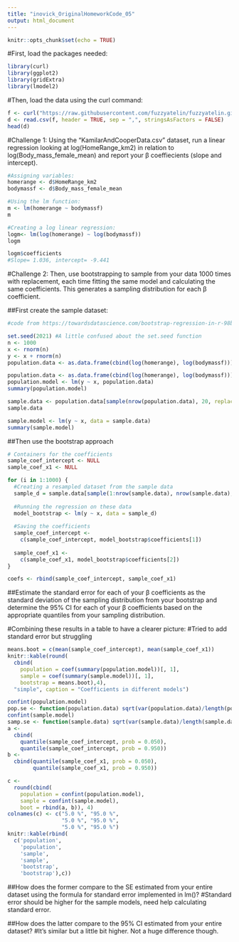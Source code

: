 ```yaml
---
title: "inovick_OriginalHomeworkCode_05"
output: html_document
---
```


```r
knitr::opts_chunk$set(echo = TRUE)
```

#First, load the packages needed:
```r
library(curl)
library(ggplot2)
library(gridExtra)
library(lmodel2)
```
#Then, load the data using the curl command:
```r
f <- curl("https://raw.githubusercontent.com/fuzzyatelin/fuzzyatelin.github.io/master/AN588_Fall21/KamilarAndCooperData.csv")
d <- read.csv(f, header = TRUE, sep = ",", stringsAsFactors = FALSE)
head(d)
```

#Challenge 1: Using the “KamilarAndCooperData.csv” dataset, run a linear regression looking at log(HomeRange_km2) in relation to log(Body_mass_female_mean) and report your β coeffiecients (slope and intercept).
```r
#Assigning variables:
homerange <- d$HomeRange_km2
bodymassf <- d$Body_mass_female_mean

#Using the lm function:
m <- lm(homerange ~ bodymassf)
m

#Creating a log linear regression:
logm<- lm(log(homerange) ~ log(bodymassf))
logm

logm$coefficients
#Slope= 1.036, intercept= -9.441
```

#Challenge 2: Then, use bootstrapping to sample from your data 1000 times with replacement, each time fitting the same model and calculating the same coefficients. This generates a sampling distribution for each β coefficient.

##First create the sample dataset:
```r
#code from https://towardsdatascience.com/bootstrap-regression-in-r-98bfe4ff5007

set.seed(2021) #A little confused about the set.seed function
n <- 1000
x <- rnorm(n)
y <- x + rnorm(n)
population.data <- as.data.frame(cbind(log(homerange), log(bodymassf)))

population.data <- as.data.frame(cbind(log(homerange), log(bodymassf)))
population.model <- lm(y ~ x, population.data)
summary(population.model)

sample.data <- population.data[sample(nrow(population.data), 20, replace = TRUE),]
sample.data

sample.model <- lm(y ~ x, data = sample.data)
summary(sample.model)
```
##Then use the bootstrap approach
```r
# Containers for the coefficients
sample_coef_intercept <- NULL
sample_coef_x1 <- NULL

for (i in 1:1000) {
  #Creating a resampled dataset from the sample data
  sample_d = sample.data[sample(1:nrow(sample.data), nrow(sample.data), replace = TRUE), ]
  
  #Running the regression on these data
  model_bootstrap <- lm(y ~ x, data = sample_d)
  
  #Saving the coefficients
  sample_coef_intercept <-
    c(sample_coef_intercept, model_bootstrap$coefficients[1])
  
  sample_coef_x1 <-
    c(sample_coef_x1, model_bootstrap$coefficients[2])
}

coefs <- rbind(sample_coef_intercept, sample_coef_x1)
```

##Estimate the standard error for each of your β coefficients as the standard deviation of the sampling distribution from your bootstrap and determine the 95% CI for each of your β coefficients based on the appropriate quantiles from your sampling distribution.

#Combining these results in a table to have a clearer picture:
#Tried to add standard error but struggling
```r
means.boot = c(mean(sample_coef_intercept), mean(sample_coef_x1))
knitr::kable(round(
  cbind(
    population = coef(summary(population.model))[, 1],
    sample = coef(summary(sample.model))[, 1],
    bootstrap = means.boot),4), 
  "simple", caption = "Coefficients in different models")

confint(population.model)
pop.se <- function(population.data) sqrt(var(population.data)/length(population.data))
confint(sample.model)
samp.se <- function(sample.data) sqrt(var(sample.data)/length(sample.data))
a <-
  cbind(
    quantile(sample_coef_intercept, prob = 0.050),
    quantile(sample_coef_intercept, prob = 0.950))
b <-
  cbind(quantile(sample_coef_x1, prob = 0.050),
        quantile(sample_coef_x1, prob = 0.950))

c <-
  round(cbind(
    population = confint(population.model),
    sample = confint(sample.model),
    boot = rbind(a, b)), 4)
colnames(c) <- c("5.0 %", "95.0 %",
                 "5.0 %", "95.0 %",
                 "5.0 %", "95.0 %")
knitr::kable(rbind(
  c('population',
    'population',
    'sample',
    'sample',
    'bootstrap',
    'bootstrap'),c))
```


##How does the former compare to the SE estimated from your entire dataset using the formula for standard error implemented in lm()?
#Standard error should be higher for the sample models, need help calculating standard error.

##How does the latter compare to the 95% CI estimated from your entire dataset?
#It's similar but a little bit higher. Not a huge difference though.
